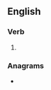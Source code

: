 ==English==

===Verb===
{{head|en|present participle}}

# {{present participle of|redargue|lang=en|nocat=1}}

===Anagrams===
* {{anagrams|en|reguarding}}